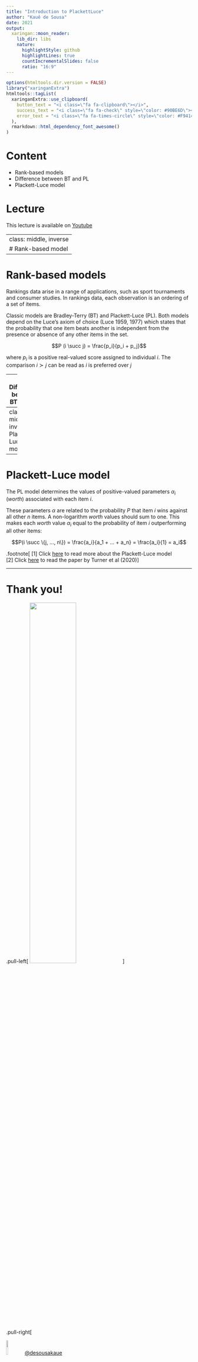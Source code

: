 ```yaml
---
title: "Introduction to PlackettLuce"
author: "Kauê de Sousa"
date: 2021
output:
  xaringan::moon_reader:
    lib_dir: libs
    nature:
      highlightStyle: github
      highlightLines: true
      countIncrementalSlides: false
      ratio: "16:9"
---
```


```r
options(htmltools.dir.version = FALSE)
library("xaringanExtra")
htmltools::tagList(
  xaringanExtra::use_clipboard(
    button_text = "<i class=\"fa fa-clipboard\"></i>",
    success_text = "<i class=\"fa fa-check\" style=\"color: #90BE6D\"></i>",
    error_text = "<i class=\"fa fa-times-circle\" style=\"color: #F94144\"></i>"
  ),
  rmarkdown::html_dependency_font_awesome()
)
```


# Content

* Rank-based models 
* Difference between BT and PL
* Plackett-Luce model

# Lecture

This lecture is available on [Youtube](https://www.youtube.com/playlist?list=PLpT37wNlyZlS2QL67Qn-eLI8oETBr5sKm)

---
class: middle, inverse
# Rank-based model
---

# Rank-based models

Rankings data arise in a range of applications, such as sport tournaments and consumer studies. In rankings data, each observation is an ordering of a set of items.

Classic models are Bradley-Terry (BT) and Plackett-Luce (PL). Both models depend on the Luce's axiom of choice (Luce 1959, 1977) which states that the probability that one item beats another is independent from the presence or absence of any other items in the set.

$$P (i \succ j) = \frac{p_i}{p_i + p_j}$$

where $p_i$ is a positive real-valued score assigned to individual $i$. The comparison $i \succ j$ can be read as $i$ is preferred over $j$

---
# Difference between BT and PL

While the BT model is used for pairwise comparisons, the PL model is used for rankings of three or more items. 

This makes possible to compare items across the entire rank permutation whereas BT model breaks the comparison into pairs. 

---
class: middle, inverse
# Plackett-Luce model 
---
# Plackett-Luce model

The PL model determines the values of positive-valued parameters $\alpha_i$ (*worth*) associated with each item $i$. 

These parameters $\alpha$ are related to the probability $P$ that item $i$ wins against all other $n$ items. A non-logarithm *worth* values should sum to one. This makes each *worth* value $\alpha_i$ equal to the probability of item $i$ outperforming all other items:

$$P(i \succ \{j, ..., n\}) = \frac{a_i}{a_1 + ... + a_n} = \frac{a_i}{1} = a_i$$


.footnote[
[1] Click [here](https://hturner.github.io/PlackettLuce/articles/Overview.html) to read more about the Plackett-Luce model    
[2] Click [here](https://doi.org/10.1007/s00180-020-00959-3) to read the paper by Turner et al (2020)
]

---
# **Thank you!**

.pull-left[
<img src="img/logos-v.png" width="50%"/>
]

.pull-right[

<img src="https://img.icons8.com/color/64/000000/twitter.png" width = "10%">[@desousakaue](https://twitter.com/desousakaue)

<img src="https://img.icons8.com/ios-filled/50/000000/email-open.png" width = "10%">[k.desousa@cgiar.org](mailto:k.desousa@cgiar.org)

<br><br><br><br><br><br><br><br><br><br>

[Back to the main page](index.html) 

]

